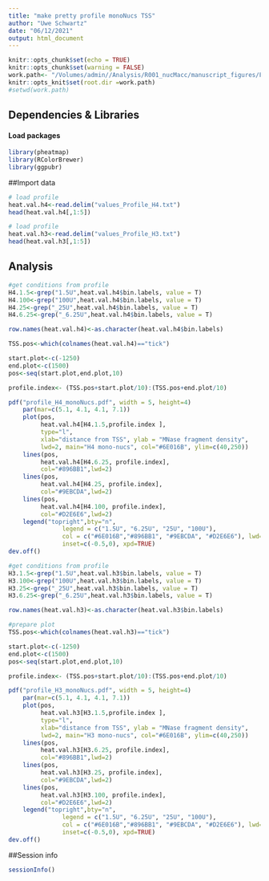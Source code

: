 ```yaml
---
title: "make pretty profile monoNucs TSS"
author: "Uwe Schwartz"
date: "06/12/2021"
output: html_document
---
```


```r
knitr::opts_chunk$set(echo = TRUE)
knitr::opts_chunk$set(warning = FALSE)
work.path<- "/Volumes/admin//Analysis/R001_nucMacc/manuscript_figures/Fig1/profiles/monoNucs_TSS_profile//"
knitr::opts_knit$set(root.dir =work.path)
#setwd(work.path)
```

## Dependencies & Libraries

#### Load packages
```r
library(pheatmap)
library(RColorBrewer)
library(ggpubr)
```

##Import data

```r
# load profile
heat.val.h4<-read.delim("values_Profile_H4.txt")
head(heat.val.h4[,1:5])

# load profile
heat.val.h3<-read.delim("values_Profile_H3.txt")
head(heat.val.h3[,1:5])

```


## Analysis

```r
#get conditions from profile
H4.1.5<-grep("1.5U",heat.val.h4$bin.labels, value = T)
H4.100<-grep("100U",heat.val.h4$bin.labels, value = T)
H4.25<-grep("_25U",heat.val.h4$bin.labels, value = T)
H4.6.25<-grep("_6.25U",heat.val.h4$bin.labels, value = T)

row.names(heat.val.h4)<-as.character(heat.val.h4$bin.labels)

TSS.pos<-which(colnames(heat.val.h4)=="tick")

start.plot<-c(-1250)
end.plot<-c(1500)
pos<-seq(start.plot,end.plot,10)

profile.index<- (TSS.pos+start.plot/10):(TSS.pos+end.plot/10)

pdf("profile_H4_monoNucs.pdf", width = 5, height=4)
    par(mar=c(5.1, 4.1, 4.1, 7.1))
    plot(pos,
         heat.val.h4[H4.1.5,profile.index ], 
         type="l", 
         xlab="distance from TSS", ylab = "MNase fragment density",
         lwd=2, main="H4 mono-nucs", col="#6E016B", ylim=c(40,250))
    lines(pos,
         heat.val.h4[H4.6.25, profile.index],
         col="#896BB1",lwd=2)
    lines(pos,
         heat.val.h4[H4.25, profile.index],
         col="#9EBCDA",lwd=2)
    lines(pos,
         heat.val.h4[H4.100, profile.index],
         col="#D2E6E6",lwd=2)
    legend("topright",bty="n",
               legend = c("1.5U", "6.25U", "25U", "100U"),
               col = c("#6E016B","#896BB1", "#9EBCDA", "#D2E6E6"), lwd=2,
               inset=c(-0.5,0), xpd=TRUE)
dev.off()


```
```r
#get conditions from profile
H3.1.5<-grep("1.5U",heat.val.h3$bin.labels, value = T)
H3.100<-grep("100U",heat.val.h3$bin.labels, value = T)
H3.25<-grep("_25U",heat.val.h3$bin.labels, value = T)
H3.6.25<-grep("_6.25U",heat.val.h3$bin.labels, value = T)

row.names(heat.val.h3)<-as.character(heat.val.h3$bin.labels)

#prepare plot
TSS.pos<-which(colnames(heat.val.h3)=="tick")

start.plot<-c(-1250)
end.plot<-c(1500)
pos<-seq(start.plot,end.plot,10)

profile.index<- (TSS.pos+start.plot/10):(TSS.pos+end.plot/10)

pdf("profile_H3_monoNucs.pdf", width = 5, height=4)
    par(mar=c(5.1, 4.1, 4.1, 7.1))
    plot(pos,
         heat.val.h3[H3.1.5,profile.index ], 
         type="l", 
         xlab="distance from TSS", ylab = "MNase fragment density",
         lwd=2, main="H3 mono-nucs", col="#6E016B", ylim=c(40,250))
    lines(pos,
         heat.val.h3[H3.6.25, profile.index],
         col="#896BB1",lwd=2)
    lines(pos,
         heat.val.h3[H3.25, profile.index],
         col="#9EBCDA",lwd=2)
    lines(pos,
         heat.val.h3[H3.100, profile.index],
         col="#D2E6E6",lwd=2)
    legend("topright",bty="n",
               legend = c("1.5U", "6.25U", "25U", "100U"),
               col = c("#6E016B","#896BB1", "#9EBCDA", "#D2E6E6"), lwd=2,
               inset=c(-0.5,0), xpd=TRUE)
dev.off()


```



##Session info
```r
sessionInfo()
```



